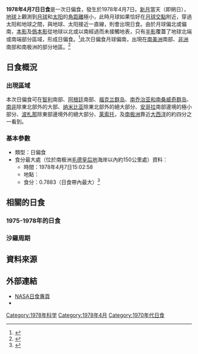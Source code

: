{{NoteTA
|1=zh-cn:南乔治亚和南桑威奇; zh-tw:南喬治亞與南三明治; zh-hk:南佐治亞與南桑威奇
}}
{{Infobox Solar eclipse
| Year        = 1978
| Month       = 4
| Day         = 7
| Type        = 日偏食
| Image       = SE1978Apr07P.png
| Image size  = 200px
| Image intro = 1978年4月7日日偏食路徑圖
  <!--   日食資料   -->
| Gamma       = -1.1081
| Mag         = 0.7883
| Saros       = 148
| Saros total = 75
| Saros seq   = 19
  <!--     食甚     -->
| Duration    = 
| Location    = [[南极洲|南极洲]][[毛德皇后地|毛德皇后地]]
| Coords      = 
| Width       = 
  <!--   開始時間   -->
| Partial     = 
| Start type  = 
| Centre      = 
| Greatest    = 15:02:58
  <!--     倒數     -->
| hour        = 15
| minute      = 02
| second      = 58
| Duration_s  = 
}}
'''1978年4月7日日食'''是一次日偏食，發生於1978年4月7日。[[新月|新月]]當天（即朔日），[[地球|地球]]上觀測到[[月球|月球]]和[[太阳|太阳]]的[[角距離|角距離]]極小，此時月球如果恰好在[[月球交點|月球交點]]附近，穿過太阳和地球之間，與地球、太阳接近一直線，則會出現日食。由於月球偏北或偏南，[[本影|本影]]及[[僞本影|僞本影]]從地球以北或以南經過而未接觸地表，只有[[半影|半影]]覆蓋了地球北端或南端部分區域，形成日偏食。<ref name="astron">{{cite web|author=樊忠玉|title=日（月）食|url=http://www.astron.ac.cn/bencandy-51-1630-1.htm|publisher=中国天文科普网|accessdate=2016-03-13|archive-date=2014-09-17|archive-url=https://web.archive.org/web/20140917080048/http://www.astron.ac.cn/bencandy-51-1630-1.htm|dead-url=no}}</ref>此次日偏食月球偏南，出現在[[南美洲|南美洲]]南部、[[非洲|非洲]]南部和南极洲的部分地區。<ref name="NASAGIF">{{cite web|author=Fred Espenak|title=Paritial Solar Eclipse of 1978 Oct 02|url=http://eclipse.gsfc.nasa.gov/SEplot/SEplot1951/SE1978Oct02P.GIF|publisher=NASA Eclipse Web Site|accessdate=2016-03-13|archive-date=2020-10-20|archive-url=https://web.archive.org/web/20201020193119/https://eclipse.gsfc.nasa.gov/SEplot/SEplot1951/SE1978Oct02P.GIF|dead-url=no}}{{en}}</ref>

== 日食概況 ==
=== 出現區域 ===
本次日偏食可在[[智利|智利]]南部、[[阿根廷|阿根廷]]南部、[[福克兰群岛|福克兰群岛]]、[[南乔治亚和南桑威奇群岛|南乔治亚和南桑威奇群岛]]、[[南非|南非]]除東北部外的大部、[[纳米比亚|纳米比亚]]除東北部外的絕大部分、[[安哥拉|安哥拉]]南部邊境的極小部分、[[波札那|波札那]]除東部邊境外的絕大部分、[[莱索托|莱索托]]，及[[南极洲|南极洲]]靠近[[大西洋|大西洋]]的約四分之一看到。

=== 基本參數 ===
{{NoteUTC}}
* 類型：日偏食
* 食分最大處（位於南极洲[[毛德皇后地|毛德皇后地]]海岸以內約150公里處）資料：
** 時間：1978年4月7日15:02:58
** 地點：{{coord|71.9|S|23.3|E}}
** 食分：0.7883（日食帶內最大）<ref name="Besselian">{{cite web|author=Fred Espenak|title=Besselian Elements - Paritial Solar Eclipse of 1978 Oct 02|url=http://eclipse.gsfc.nasa.gov/SEsearch/SEdata.php?Ecl=19781002|publisher=NASA Eclipse Web Site|accessdate=2016-03-13|archive-date=2020-10-22|archive-url=https://web.archive.org/web/20201022044532/https://eclipse.gsfc.nasa.gov/SEsearch/SEdata.php?Ecl=19781002|dead-url=no}}{{en}}</ref>

== 相關的日食 ==
=== 1975-1978年的日食 ===
{{Solar eclipse set 1975-1978}}

=== 沙羅周期 ===
{{Solar Saros series 148}}

== 資料來源 ==
{{reflist}}

== 外部連結 ==
{{日食主題}}
* [http://eclipse.gsfc.nasa.gov/solar.html NASA日食專頁]{{Wayback|url=http://eclipse.gsfc.nasa.gov/solar.html |date=20190108200537 }}{{en}}
* {{Partial solar eclipse NASA reference|1951/SE1978Apr07P|19780407}}

{{Solar eclipses
|nature=日偏食
|previous=[[1977年10月12日日食|1977年10月12日日食]]
|natureprevious=日全食
|next=[[1978年10月2日日食|1978年10月2日日食]]
|naturenext=日偏食
|previoussamenature=[[1975年11月3日日食|1975年11月3日日食]]
|nextsamenature=[[1978年10月2日日食|1978年10月2日日食]]
}}
{{日食}}

[[Category:1978年科学|Category:1978年科学]]
[[Category:1978年4月|Category:1978年4月]]
[[Category:1970年代日食|Category:1970年代日食]]